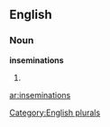 
==English==

===Noun===
'''inseminations'''

# {{plural of|[[insemination]]}}

[[Category:English plurals]]

[[ar:inseminations]]
